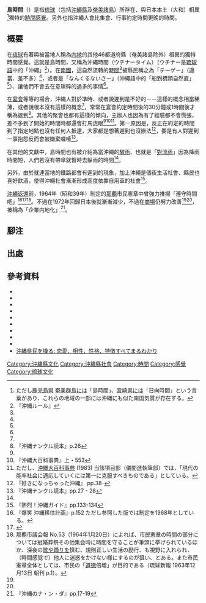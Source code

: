 {{citation style|time=2015-04-27T14:21:51+00:00}}
{{Original research}}
'''島時間'''（{{lang-ryu|ウチナータイム}}）是指[[琉球|琉球]]（包括[[沖繩縣|沖繩縣]]及[[奄美諸島|奄美諸島]]）所存在、與日本本土（大和）相異<ref group = *>ただし[[鹿児島県|鹿児島県]] [[奄美群島|奄美群島]]には「島時間」、[[宮崎県|宮崎県]]には「日向時間」という言葉があり、これらの地域の一部には沖縄にも似た南国気質が存在する。{{要出典|date=2014-11}}</ref>獨特的[[時間|時間感覺]]。另外也指沖繩人會比集會、行事約定時間更晚的時間。

== 概要 ==
在[[琉球|琉球]]有著與被當地人稱為[[内地|内地]]的其他46都道府縣（奄美諸島除外）相異的獨特時間感覺。這就是島時間，又稱為沖繩時間（ウチナータイム）（ウチナー是[[琉球語|琉球語]]中的「沖繩」<ref name = roule>『沖縄ルール』</ref>）。在[[南國|南國]]，這自然流轉的[[時間|時間]]<ref name = roule />被縣民稱之為「テーゲー」（適當、差不多）<ref name = roule />，或者是「なんくるないさー」（沖繩語中的「船到橋頭自然直」<ref name = roule />）、讓他們不會去在意瑣碎的過多的事情<ref name = roule />。

在[[宴會|宴會]]等等的場合，沖繩人對於準時、或者說遲到是不好的－－這樣的概念相當稀薄，或者說根本沒有這樣的概念<ref name = roule />，常常在宴會約定時間後的30分鐘或1時間後才稱為遲到<ref>『沖縄ナンクル読本』p.26</ref>。其他的聚會也都有這樣的傾向，主辦人也因為有了經驗都不會慌張，差不多到了開始的時間時都還會打馬虎眼<ref name = suki/><ref>『沖縄大百科事典』上・553</ref><ref group = *>ただし、[[沖縄大百科事典|沖縄大百科事典]] (1983) 当該項目部（儀間進執筆部）では、「現代の能率社会に適応していくには第一に克服すべきものである」としている。</ref>。第一原因是，反正在約定的時間到了指定地點也沒有任何人抵達，大家都是想著遲到也沒辦法<ref name = suki>『好きになっちゃった沖縄』 pp.38-</ref>，要是有人對遲到一事抱怨反而會被嫌棄囉嗦<ref> 『沖縄ナンクル読本』pp.27 - 28</ref>。

在其他的文獻中，島時間也有被介紹為當沖繩的[[驟雨|驟雨]]、也就是「[[對流雨|對流雨]]」因為降雨時間短，人們若沒有帶傘就暫時去躲雨的時間<ref name = roule />。

另外，由於就連當地的鐵路都會有遲到的現象，加上沖繩是個夜生活社會、縣民也喜好飲酒，使得沖繩社會漸漸形成高度依靠自用車的社會<ref>『熱烈！沖縄ガイド』pp.133-134</ref>。

[[沖繩返還|沖繩返還]]前，1964年（昭和39年）制定的[[那覇市|那覇]]市民憲章中曾強力推揚「遵守時間吧」<ref name = bakushou>『爆笑 沖縄移住計画』p.152 ただし参照した版では制定を1968年としている。</ref><ref>{{Cite web| url =http://www.city.naha.okinawa.jp/youkoso/outline/charter.html| title =市民憲章| publisher =那覇市| accessdate =2011-08-11| deadurl =yes| archiveurl =https://web.archive.org/web/20110101115252/http://www.city.naha.okinawa.jp/youkoso/outline/charter.html| archivedate =2011-01-01}}</ref><ref group = *>那覇市議会報 No.53（1964年1月20日）によれば、市民憲章の時間の部分については冠婚葬祭その他集会時に時間を守ることが筆頭に挙げられているほか、深夜の[[歌|歌]]や[[踊り|踊り]]を慎む、規則正しい生活の励行、も視野に入れられ、（時間感覚で）他人に迷惑をかけない様にするのが狙い、とある。また市民憲章全体としては、市民の「[[道徳|道徳]]倍増」が目的である（琉球新報 1963年12月13日 朝刊 p.1）。</ref>。不過在1972年回歸日本後就漸漸減少，不過在[[商場|商場]]仍努力改善<ref name = suki/><ref name = bakushou />，被稱為「企業内地化」<ref>『沖縄のナ・ン・ダ』pp.17-19</ref>。

== 腳注 ==
{{reflist | group = *}}

== 出處 ==
{{reflist}}

== 參考資料 ==
* {{Cite encyclopedia  | author = 沖縄大百科事典刊行事務局 | year = 1983 | encyclopedia = 沖縄大百科事典 | page = 上・553 | title = オキナワ・タイム| publisher = 沖縄タイムス}}
* {{Cite book | author = 沖縄ナンデモ調査隊 | year = 2001 | title = 沖縄のナ・ン・ダ | publisher = 双葉社}}
* {{Cite book| author = [[篠原章|篠原章]] | title = 熱烈！沖縄ガイド (ハイサイ！沖縄ガイド改題・文庫版) | year = 1993 / 2000 | publisher = 宝島社}}
* {{Cite book | author = [[下川裕治|下川裕治]]、ゼネラルプレス | title = 好きになっちゃった沖縄 | year = 1998 | publisher = 双葉社}}
* {{Cite book| author = 下川裕治、篠原章 | title = 沖縄ナンクル読本 | year = 2002 | publisher = 講談社}}
* {{Cite book| author = 都会生活研究プロジェクト 沖縄チーム | year = 2009 | title = 沖縄ルール リアル沖縄人になるための49のルール | publisher = 中経出版 | pages = p.8「本書で頻出するウチナー的基本用語」、p.86「日傘は持ち歩いても、雨傘は持たない」、p.102「飲み会に遅れるのはフツーのこと」、p.156「"テーゲー"は立派な処世術である」}}
* {{Cite book| author = 中村清司 | title = 爆笑 沖縄移住計画 | year = 2000 | publisher = 夏目書房}}
* {{Cite book| author = 那覇市議会事務局 | year = 1964 / 1983 | title = 那覇市議会報復刻版第1集 | pages = 644 | chapter = 那覇市議会報 No.53 1964年1月20日}}
* {{Cite encyclopedia | editor = 琉球新報社 | encyclopedia= 沖縄コンパクト辞典 | year = 1998 | publisher = 琉球新報 | page = 88 | title = オキナワタイム}}
*[https://books.google.com.tw/books?id=sK64BgAAQBAJ&pg=PA8&dq=%E3%82%A6%E3%83%81%E3%83%8A%E3%83%BC%E3%82%BF%E3%82%A4%E3%83%A0&hl=zh-TW&sa=X&ei=UZEfVfjMIYzl8AWmk4D4CA&ved=0CCMQ6AEwAQ#v=onepage&q=%E3%82%A6%E3%83%81%E3%83%8A%E3%83%BC%E3%82%BF%E3%82%A4%E3%83%A0&f=false 沖縄県民を操る: 恋愛、相性、性格、特徴すべてまるわかり] {{Wayback|url=https://books.google.com.tw/books?id=sK64BgAAQBAJ&pg=PA8&dq=%E3%82%A6%E3%83%81%E3%83%8A%E3%83%BC%E3%82%BF%E3%82%A4%E3%83%A0&hl=zh-TW&sa=X&ei=UZEfVfjMIYzl8AWmk4D4CA&ved=0CCMQ6AEwAQ#v=onepage&q=%E3%82%A6%E3%83%81%E3%83%8A%E3%83%BC%E3%82%BF%E3%82%A4%E3%83%A0&f=false |date=20160401194554 }}

{{DEFAULTSORT:うちなあたいむ}}
[[Category:沖繩縣文化|Category:沖繩縣文化]]
[[Category:沖繩縣社會|Category:沖繩縣社會]]
[[Category:時間|Category:時間]]
[[Category:感覺|Category:感覺]]
[[Category:琉球文化|Category:琉球文化]]